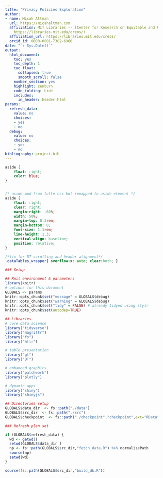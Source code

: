 ```yaml
---
title: "Privacy Policies Exploration"
author:
- name: Micah Altman
  url: https://micahaltman.com
  affiliation: MIT Libraries -- [Center for Research on Equitable and Open Scholarship](
    https://libraries.mit.edu/creos/)
  affiliation_url: https://libraries.mit.edu/creos/
  orcid_id: 0000-0001-7382-6960
date: "`r Sys.Date()`"
output:
  html_document:
    toc: yes
    toc_depth: 1
    toc_float:
      collapsed: true
      smooth_scroll: false
    number_section: yes
    highlight: zenburn
    code_folding: hide
    includes:
      in_header: header.html
params:
  refresh_data:
    value: no
    choices:
    - yes
    - no
  debug:
    value: no
    choices:
    - yes
    - no
bibliography: project.bib
---
```

```css
aside {
    float: right;
    color: blue;
}


/* aside mod from tufte.css but remapped to aside element */
aside {
    float: right;
    clear: right;
    margin-right: -60%;
    width: 50%;
    margin-top: 0.3rem;
    margin-bottom: 0;
    font-size: 1.1rem;
    line-height: 1.3;
    vertical-align: baseline;
    position: relative;
}

/*fix for DT scrolling and header alignment*/
.dataTables_wrapper{ overflow-x: auto; clear:both; }
```

```r
### Setup 

## Knit environment & parameters
library(knitr)
# options for this document
GLOBALS <- params
knitr::opts_chunk$set("message" = GLOBALS$debug)
knitr::opts_chunk$set("warning" = GLOBALS$debug)
knitr::opts_chunk$set("tidy" = FALSE) # already tidyed using stylr
knitr::opts_chunk$set(autodep=TRUE)

## Libraries
# core data science
library("tidyverse")
library("magrittr")
library("fs")
library("httr")

# table presentation
library("gt")
library("DT")

# enhanced graphics 
library("patchwork")
library("plotly")

# dynamic apps
library("shiny")
library("shinyjs")

## Directories setup
GLOBALS$data_dir  <- fs::path("./data")
GLOBALS$src_dir  <- fs::path("./src")
GLOBALS$checkpoint  <- fs::path("./checkpoint","checkpoint",ext="RData")
```

```r
### Refresh plan set 

if (GLOBALS$refresh_data) {
  wd <- getwd()
  setwd(GLOBALS$data_dir )
  np <- fs::path(GLOBALS$src_dir,"fetch_data.R") %>% normalizePath
  source(np)
  setwd(wd)
}

source(fs::path(GLOBALS$src_dir,"build_db.R"))
```
